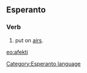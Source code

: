 ==Esperanto==
===Verb===
# put on [[air]]s.

[[eo:afekti]]
[[Category:Esperanto language]]
{{Universala Vortaro}}